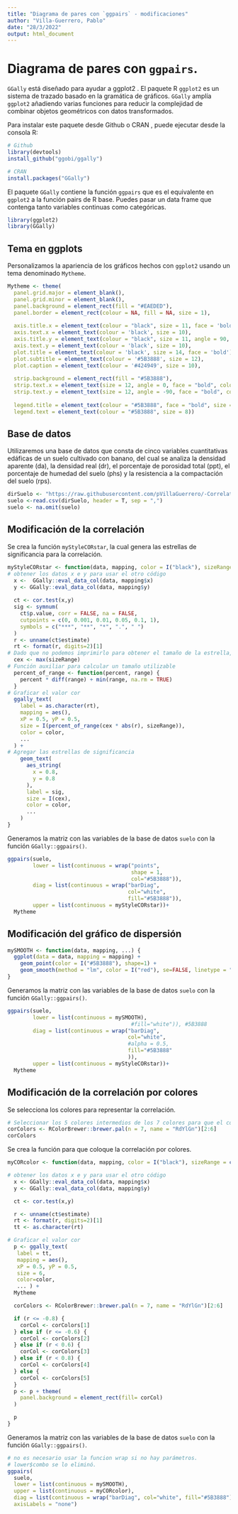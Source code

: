 ---
title: "Diagrama de pares con `ggpairs` - modificaciones"
author: "Villa-Guerrero, Pablo"
date: "28/3/2022"
output: html_document
---

# Diagrama de pares con `ggpairs`.

`GGally` está diseñado para ayudar a ggplot2 . El paquete R `ggplot2` es un sistema de trazado basado en la gramática de gráficos. `GGally` amplía `ggplot2` añadiendo varias funciones para reducir la complejidad de combinar objetos geométricos con datos transformados. 

Para instalar este paquete desde Github o CRAN , puede ejecutar desde la consola R:

```{r eval=FALSE}
# Github
library(devtools)
install_github("ggobi/ggally")

# CRAN
install.packages("GGally")
```

El paquete `GGally` contiene la función `ggpairs` que es el equivalente en `ggplot2` a la función pairs de R base. Puedes pasar un data frame que contenga tanto variables continuas como categóricas.

```{r  warning=FALSE, message=FALSE}
library(ggplot2)
library(GGally)
```

## Tema en ggplots

Personalizamos la apariencia de los gráficos hechos con `ggplot2` usando un tema denominado `Mytheme`.

```{r warning=FALSE, message=FALSE}
Mytheme <- theme(
  panel.grid.major = element_blank(),
  panel.grid.minor = element_blank(),
  panel.background = element_rect(fill = "#EAEDED"),
  panel.border = element_rect(colour = NA, fill = NA, size = 1),
  
  axis.title.x = element_text(colour = "black", size = 11, face = 'bold'),
  axis.text.x = element_text(colour = 'black', size = 10),
  axis.title.y = element_text(colour = "black", size = 11, angle = 90, face = 'bold'),
  axis.text.y = element_text(colour = 'black', size = 10), 
  plot.title = element_text(colour = 'black', size = 14, face = 'bold'),
  plot.subtitle = element_text(colour = '#5B3888', size = 12),
  plot.caption = element_text(colour = '#424949', size = 10),
  
  strip.background = element_rect(fill = "#5B3888"),
  strip.text.x = element_text(size = 12, angle = 0, face = "bold", colour = "white"),
  strip.text.y = element_text(size = 12, angle = -90, face = "bold", colour = "white"),
  
  legend.title = element_text(colour = "#5B3888", face = "bold", size = 9),
  legend.text = element_text(colour = "#5B3888", size = 8))
```

## Base de datos

Utilizaremos una base de datos que consta de cinco variables cuantitativas edáficas de un suelo cultivado con banano, del cual se analiza la densidad aparente (da), la densidad real (dr), el porcentaje de porosidad total (ppt), el porcentaje de humedad del suelo (phs) y la resistencia a la compactación del suelo (rps).

```{r warning=FALSE, message=FALSE}
dirSuelo <- "https://raw.githubusercontent.com/pVillaGuerrero/-Correlation-Matrix/main/suelo.csv"
suelo <-read.csv(dirSuelo, header = T, sep = ",")
suelo <- na.omit(suelo)
```

## Modificación de la correlación

Se crea la función `myStyleCORstar`, la cual genera las estrellas de significancia para la correlación.

```{r warning=FALSE, message=FALSE}
myStyleCORstar <- function(data, mapping, color = I("black"), sizeRange = c(1, 5), ...) {
# obtener los datos x e y para usar el otro código
  x <-  GGally::eval_data_col(data, mapping$x)
  y <- GGally::eval_data_col(data, mapping$y)
  
  ct <- cor.test(x,y)
  sig <- symnum(
    ct$p.value, corr = FALSE, na = FALSE,
    cutpoints = c(0, 0.001, 0.01, 0.05, 0.1, 1),
    symbols = c("***", "**", "*", ".", " ")
  )
  r <- unname(ct$estimate)
  rt <- format(r, digits=2)[1]
# Dado que no podemos imprimirlo para obtener el tamaño de la estrella, solo use el rango de tamaño máximo
  cex <- max(sizeRange)
# Función auxiliar para calcular un tamaño utilizable
  percent_of_range <- function(percent, range) {
    percent * diff(range) + min(range, na.rm = TRUE)
  }
# Graficar el valor cor
  ggally_text(
    label = as.character(rt), 
    mapping = aes(),
    xP = 0.5, yP = 0.5, 
    size = I(percent_of_range(cex * abs(r), sizeRange)),
    color = color,
    ...
  ) + 
# Agregar las estrellas de significancia
    geom_text(
      aes_string(
        x = 0.8,
        y = 0.8
      ),
      label = sig, 
      size = I(cex),
      color = color,
      ...
    )
}
```

Generamos la matriz con las variables de la base de datos `suelo` con la función `GGally::ggpairs()`.

```{r warning=FALSE, message=FALSE}
ggpairs(suelo, 
        lower = list(continuous = wrap("points", 
                                       shape = 1,
                                       col="#5B3888")),
        diag = list(continuous = wrap("barDiag", 
                                      col="white",
                                      fill="#5B3888")),
        upper = list(continuous = myStyleCORstar))+
  Mytheme
```

## Modificación del gráfico de dispersión

```{r warning=FALSE, message=FALSE}
mySMOOTH <- function(data, mapping, ...) {
  ggplot(data = data, mapping = mapping) +
    geom_point(color = I("#5B3888"), shape=1) + 
    geom_smooth(method = "lm", color = I("red"), se=FALSE, linetype = "dashed", ...)
}
```

Generamos la matriz con las variables de la base de datos `suelo` con la función `GGally::ggpairs()`.

```{r warning=FALSE, message=FALSE}
ggpairs(suelo, 
        lower = list(continuous = mySMOOTH),
                                       #fill="white")), #5B3888
        diag = list(continuous = wrap("barDiag", 
                                      col="white",
                                      #alpha = 0.5,
                                      fill="#5B3888"
                                      )),
        upper = list(continuous = myStyleCORstar))+
  Mytheme
```

## Modificación de la correlación por colores

Se selecciona los colores para representar la correlación.

```{r warning=FALSE, message=FALSE}
# Seleccionar los 5 colores intermedios de los 7 colores para que el color extremo no sea tan intenso.
corColors <- RColorBrewer::brewer.pal(n = 7, name = "RdYlGn")[2:6]
corColors
```
Se crea la función para que coloque la correlación por colores.

```{r warning=FALSE, message=FALSE}
myCORcolor <- function(data, mapping, color = I("black"), sizeRange = c(1, 5), ...) {

# obtener los datos x e y para usar el otro código
  x <- GGally::eval_data_col(data, mapping$x)
  y <- GGally::eval_data_col(data, mapping$y)

  ct <- cor.test(x,y)

  r <- unname(ct$estimate)
  rt <- format(r, digits=2)[1]
  tt <- as.character(rt)

# Graficar el valor cor
  p <- ggally_text(
   label = tt, 
   mapping = aes(),
   xP = 0.5, yP = 0.5, 
   size = 6,
   color=color,
   ... ) +
  Mytheme

  corColors <- RColorBrewer::brewer.pal(n = 7, name = "RdYlGn")[2:6]

  if (r <= -0.8) {
    corCol <- corColors[1]
  } else if (r <= -0.6) {
    corCol <- corColors[2]
  } else if (r < 0.6) {
    corCol <- corColors[3]
  } else if (r < 0.8) {
    corCol <- corColors[4]
  } else {
    corCol <- corColors[5]
  }
  p <- p + theme(
    panel.background = element_rect(fill= corCol)
  )

  p
}

```

Generamos la matriz con las variables de la base de datos `suelo` con la función `GGally::ggpairs()`.

```{r warning=FALSE, message=FALSE}
# no es necesario usar la funcion wrap si no hay parámetros.
# lower$combo se lo eliminó.
ggpairs(
  suelo,
  lower = list(continuous = mySMOOTH),
  upper = list(continuous = myCORcolor),
  diag = list(continuous = wrap("barDiag", col="white", fill="#5B3888")), 
  axisLabels = "none") 
```


